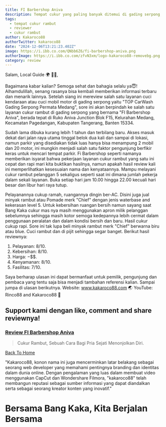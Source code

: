 ```yaml
---
title: FI Barbershop Aniva
description: Tempat cukur yang paling banyak ditemui di gading serpong, selain harga terjangkau juga dan ramai di weekend.
tags:
  - tempat cukur rambut
  - reviewer
  - cukur rambut
author: Kakaroco88
authorTwitter: kakaroco88
date: "2024-12-06T13:21:23.402Z"
image: https://i.ibb.co.com/QNbb6Z6/fi-barbershop-aniva.png
authorImage: https://i.ibb.co.com/zfvN3xm/logo-kakaroco88-removebg.png
category: review
---
```


Salam, Local Guide 🌍 🙋🏻,

Bagaimana kabar kalian? Semoga sehat dan bahagia selalu ya😇! Alhamdulillah, senang rasanya bisa kembali memberikan informasi terbaru dan menarik lainnya.
Setelah siang ini mereview salah satu layanan cuci kendaraan atau cuci mobil motor di gading serpong yaitu "TOP CarWash Gading Serpong Permata Medang", sore ini akan berpindah ke salah satu layanan cukur rambut di gading serpong yang bernama "FI Barbershop Aniva", berada tepat di Ruko Aniva Junction Blok F15, Kelurahan Medang, Kecamatan Pagedangan, Kabupaten Tangerang, Banten 15334.

Sudah lama dibuka kurang lebih 1 tahun dan terbilang baru. Akses masuk dekat dari jalan raya utama tinggal belok dua kali dan sampai di lokasi, namun parkir yang disediakan tidak luas hanya bisa menampung 2 mobil dan 20 motor, ini mungkin menjadi salah satu faktor pengunjung berfikir keras untuk mencari tempat parkir.
Fi Barbershop seperti namanya memberikan isyarat bahwa pekerjaan layanan cukur rambut yang satu ini cepat dan rapi mari kita buktikan hasilnya, namun apakah hasil review kali ini memperlihatkan kesesuaian nama dan kenyataannya.
Mampu melayani cukur rambut pelanggan 5 sekaligus seperti saat ini dimana jumlah pekerja dalam sekali layanan.
Buka setiap hari jam 10.00 hingga 22.00 kecuali hari besar dan libur hari raya tutup.

Pelayanannya cukup ramah, ruangannya dingin ber-AC. Disini juga jual minyak rambut atau Pomade merk "Chief" dengan jenis waterbase and kekerasan level 5. Untuk kebersihan ruangan bersih namun sayang saat Bang Kaka cukur mas nya masih menggunakan apron milik pelanggan sebelumnya sehingga masih kotor semoga kedepannya lebih cermat dalam penggunaan peralatan dan dalam kondisi bersih dan baru. Hasil cukur cukup rapi.
Sore ini tak lupa beli minyak rambut merk "Chief" berwarna biru atau blue. Cuci rambut dan di pijit sehingga segar banget.
Berikut hasil reviewnya:
1. Pelayanan: 8/10.
2. Kebersihan: 8/10.
3. Harga: $-$$$.
4. Kenyamanan: 8/10.
5. Fasilitas: 7/10.

Saya berharap ulasan ini dapat bermanfaat untuk pemilik, pengunjung dan pembaca yang tentu saja  bisa menjadi tambahan referensi kalian.
Sampai jumpa di ulasan berikutnya.
Website: www.kakaroco88.com 🌏
YouTube: Rinco88 and Kakaroco88 🚩

## Support kami dengan like, comment and share reviewnya!

### [Review FI Barbershop Aniva](https://goo.gl/maps/tBNsevFJHnVtNC4m8?g_st=atm)

> Cukur Rambut, Sebuah Cara Bagi Pria Sejati Menonjolkan Diri.

[Back To Home](/)

"Kakaroco88, konon nama ini juga mencerminkan latar belakang sebagai seorang web developer yang memahami pentingnya branding dan identitas dalam dunia online. Dengan pengalaman yang luas dalam membuat video menggunakan CapCut dan Wondershare Filmora, "kakaroco88" telah membangun reputasi sebagai sumber informasi yang dapat diandalkan serta sebagai seorang kreator konten yang inovatif."

# Bersama Bang Kaka, Kita Berjalan Bersama
